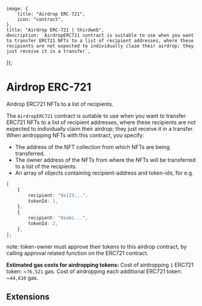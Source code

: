 
	image: {
		title: "Airdrop ERC-721",
		icon: "contract",
	},
	title: "Airdrop ERC-721 | thirdweb",
	description: `AirdropERC721 contract is suitable to use when you want to transfer ERC721 NFTs to a list of recipient addresses, where these recipients are not expected to individually claim their airdrop; they just receive it in a transfer`,
});

# Airdrop ERC-721

Airdrop ERC721 NFTs to a list of recipients.

The `AirdropERC721` contract is suitable to use when you want to transfer ERC721 NFTs to a list of recipient addresses, where these recipients are not expected to individually claim their airdrop; they just receive it in a transfer.
When airdropping NFTs with this contract, you specify:

- The address of the NFT collection from which NFTs are being transferred.
- The owner address of the NFTs from where the NFTs will be transferred to a list of the recipients.
- An array of objects containing recipient-address and token-ids, for e.g.

```typescript
[
	{
		recipient: "0x123...",
		tokenId: 1,
	},
	{
		recipient: "0xabc...",
		tokenId: 2,
	},
];
```

note: token-owner must approve their tokens to this airdrop contract, by calling approval related function on the ERC721 contract.

**Estimated gas costs for airdropping tokens:**
Cost of airdropping `1` ERC721 token: ~`76,521` gas. Cost of airdropping each additional ERC721 token: ~`44,610` gas.

## Extensions
